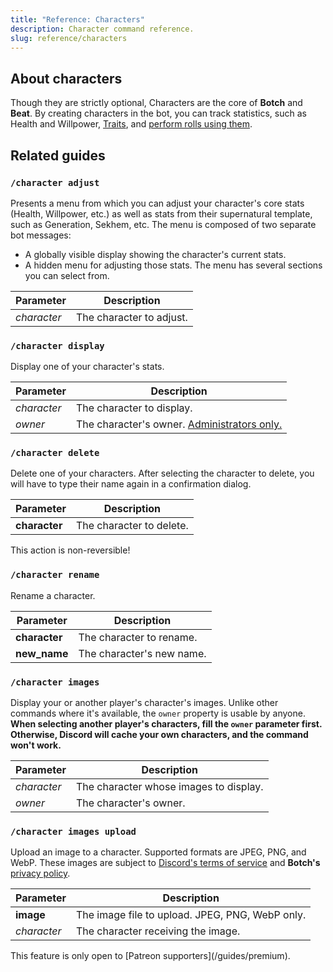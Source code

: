 ```yaml
---
title: "Reference: Characters"
description: Character command reference.
slug: reference/characters
---
```




<RefBoilerplate command="character" />

## About characters

Though they are strictly optional, Characters are the core of **Botch** and **Beat**. By creating characters in the bot, you can track statistics, such as Health and Willpower, [Traits](/guides/traits), and [perform rolls using them](/guides/rolls).

## Related guides

<CardGrid>
  <LinkCard title="Character Creation" href="/guides/character-creation" />
  <LinkCard title="Character Management" href="/guides/character-management" />
</CardGrid>

### `/character adjust`

Presents a menu from which you can adjust your character's core stats (Health, Willpower, etc.) as well as stats from their supernatural template, such as Generation, Sekhem, etc. The menu is composed of two separate bot messages:

* A globally visible display showing the character's current stats.
* A hidden menu for adjusting those stats. The menu has several sections you can select from.

| Parameter      | Description                                                               |
|----------------|---------------------------------------------------------------------------|
| *character*    | The character to adjust.                                                  |

### `/character display`

Display one of your character's stats.

| Parameter   | Description                                                    |
|-------------|----------------------------------------------------------------|
| *character* | The character to display.                                      |
| *owner*     | The character's owner. [Administrators only.](/administration) |

### `/character delete`

Delete one of your characters. After selecting the character to delete, you will have to type their name again in a confirmation dialog.

| Parameter     | Description                                                    |
|---------------|----------------------------------------------------------------|
| **character** | The character to delete.                                       |

<Aside type="danger">This action is non-reversible!</Aside>

### `/character rename`

Rename a character.

| Parameter     | Description                                                    |
|---------------|----------------------------------------------------------------|
| **character** | The character to rename.                                       |
| **new_name**  | The character's new name.                                      |

### `/character images`

Display your or another player's character's images. Unlike other commands where it's available, the `owner` property is usable by anyone. **When selecting another player's characters, fill the `owner` parameter first. Otherwise, Discord will cache your own characters, and the command won't work.**

| Parameter   | Description                                                    |
|-------------|----------------------------------------------------------------|
| *character* | The character whose images to display.                         |
| *owner*     | The character's owner.                                         |

### `/character images upload`

Upload an image to a character. Supported formats are JPEG, PNG, and WebP. These images are subject to [Discord's terms of service](https://discord.com/terms/) and **Botch's** [privacy policy](/privacy-policy).

| Parameter   | Description                                                    |
|-------------|----------------------------------------------------------------|
| **image**   | The image file to upload. JPEG, PNG, WebP only.                |
| *character* | The character receiving the image.                             |

<Aside>This feature is only open to [Patreon supporters](/guides/premium).</Aside>
